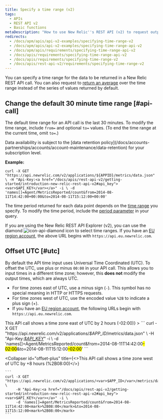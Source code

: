 ```yaml
---
title: Specify a time range (v2)
tags:
  - APIs
  - REST API v2
  - Basic functions
metaDescription: "How to use New Relic''s REST API (v2) to request output for a specific time range by changing the default 30 minutes range , as well as offsetting UTC."
redirects:
  - /docs/apm/apis/api-v2-examples/specifying-time-range-v2
  - /docs/apm/apis/api-v2-examples/specifying-time-range-api-v2
  - /docs/apm/apis/requirements/specifying-time-range-api-v2
  - /docs/apis/requirements/specifying-time-range-api-v2
  - /docs/apis/requirements/specifying-time-range-v2
  - /docs/apis/rest-api-v2/requirements/specifying-time-range-v2
---
```


You can specify a time range for the data to be returned in a New Relic REST API call. You can also request to [return an average](/docs/apm/apis/requirements/calculating-average-metric-values-summarize) over the time range instead of the series of values returned by default.

## Change the default 30 minute time range [#api-call]

The default time range for an API call is the last 30 minutes. To modify the time range, include `from=` and optional `to=` values. (To end the time range at the current time, omit `to=`.)

<Callout variant="tip">
  Data availability is subject to the [data retention policy](/docs/accounts-partnerships/accounts/account-maintenance/data-retention) for your subscription level.
</Callout>

**Example:**

```
curl -X GET "https://api.newrelic.com/v2/applications/${APPID}/metrics/data.json" \ -H "Api-Key:<a href="/docs/apis/rest-api-v2/getting-started/introduction-new-relic-rest-api-v2#api_key"><var>$API_KEY</var></a>" -i \ -d 'names[]=Agent/MetricsReported/count&from=2014-08-11T14:42:00+00:00&to=2014-08-11T15:12:00+00:00'
```

The time period returned for each data point depends on the [time range](/docs/apm/apis/requirements/extracting-metric-data#time) you specify. To modify the time period, include the [period parameter](/docs/apm/apis/requirements/extracting-metric-data#period) in your query.

If you are using the New Relic REST API Explorer (v2), you can use the diamond ![icon-api-diamond](./images/icon-api-diamond.png "icon-api-diamond") icon to select time ranges. If you have an [EU region account](/docs/using-new-relic/welcome-new-relic/getting-started/introduction-eu-region-data-center), the above URL begins with `https://api.eu.newrelic.com`.

## Offset UTC [#utc]

By default the API time input uses Universal Time Coordinated (UTC). To offset the UTC, use plus or minus `00:00` in your API call. This allows you to input times in a different time zone; however, this **does not** modify the output times, which are always UTC.

* For time zones east of UTC, use a minus sign (`-`). This symbol has no special meaning in HTTP or HTTPS requests.
* For time zones west of UTC, use the encoded value `%2B` to indicate a plus sign (+).
* If you have an [EU region account](/docs/using-new-relic/welcome-new-relic/getting-started/introduction-eu-region-data-center), the following URLs begin with `https://api.eu.newrelic.com`.

<CollapserGroup>
  <Collapser
    id="offset-minus"
    title={<>This API call shows a time zone east of UTC by 2 hours (<InlineCode>-02:00</InlineCode>)</>}
  >
    ```
    curl -X GET "https://api.newrelic.com/v2/applications/<var>$APP_ID</var>/metrics/data.json" \
         -H "Api-Key:<a href="/docs/apis/rest-api-v2/getting-started/introduction-new-relic-rest-api-v2#api_key"><var>$API_KEY</var></a>" -i \
         -d 'names[]=Agent/MetricsReported/count&from=2014-08-11T14:42:00<mark>-02:00</mark>&to=2014-08-11T15:12:00<mark>-02:00</mark>'
    ```
  </Collapser>

  <Collapser
    id="offset-plus"
    title={<>This API call shows a time zone west of UTC by +8 hours (<InlineCode>%2B08:00</InlineCode>)</>}
  >
    ```
    curl -X GET "https://api.newrelic.com/v2/applications/<var>$APP_ID</var>/metrics/data.json" \
         -H "Api-Key:<a href="/docs/apis/rest-api-v2/getting-started/introduction-new-relic-rest-api-v2#api_key"><var>$API_KEY</var></a>" -i \
         -d 'names[]=Agent/MetricsReported/count&from=2014-08-11T14:42:00<mark>%2B08:00</mark>&to=2014-08-11T15:12:00<mark>%2B08:00</mark>
    ```
  </Collapser>
</CollapserGroup>
